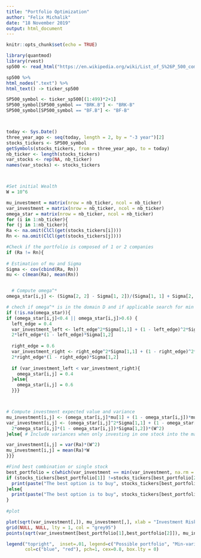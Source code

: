 ```yaml
---
title: "Portfolio Optimization"
author: "Felix Michalik"
date: "18 November 2019"
output: html_document
---
```


```r
knitr::opts_chunk$set(echo = TRUE)
```


```r
library(quantmod)
library(rvest)
sp500 <- read_html("https://en.wikipedia.org/wiki/List_of_S%26P_500_companies")

sp500 %>% 
html_nodes(".text") %>% 
html_text() -> ticker_sp500

SP500_symbol <- ticker_sp500[(1:499)*2+1]
SP500_symbol[SP500_symbol == "BRK.B"] <- "BRK-B"
SP500_symbol[SP500_symbol == "BF.B"] <- "BF-B"



today <- Sys.Date()
three_year_ago <- seq(today, length = 2, by = "-3 year")[2]
stocks_tickers <- SP500_symbol
getSymbols(stocks_tickers, from = three_year_ago, to = today)
nb_ticker <- length(stocks_tickers)
var_stocks <- rep(NA, nb_ticker)
names(var_stocks) <- stocks_tickers



#Set initial Wealth
W = 10^6

mu_investment = matrix(nrow = nb_ticker, ncol = nb_ticker)
var_investment = matrix(nrow = nb_ticker, ncol = nb_ticker)
omega_star = matrix(nrow = nb_ticker, ncol = nb_ticker)
for (i in 1:nb_ticker){
for (j in 1:nb_ticker){  
Ra <- na.omit(ClCl(get(stocks_tickers[i])))
Rn <- na.omit(ClCl(get(stocks_tickers[j]))) 

#Check if the portfolio is composed of 1 or 2 companies
if (Ra != Rn){
  
# Estimation of mu and Sigma
Sigma <- cov(cbind(Ra, Rn))
mu <- c(mean(Ra), mean(Rn))


  # Compute omega^*
omega_star[i,j] <- (Sigma[2, 2] - Sigma[1, 2])/(Sigma[1, 1] + Sigma[2, 2] - 2*Sigma[1, 2])

# chech if omega^* is in the domain D and if applicable search for min at the edges of D
if (!is.na(omega_star)){
if (omega_star[i,j]<0.4 || omega_star[i,j]>0.6) {
  left_edge = 0.4
  var_investment_left <- left_edge^2*Sigma[1,1] + (1 - left_edge)^2*Sigma[2,2] + 
  2*left_edge*(1 - left_edge)*Sigma[1,2]
  
  right_edge = 0.6
  var_investment_right <- right_edge^2*Sigma[1,1] + (1 - right_edge)^2*Sigma[2,2] + 
  2*right_edge*(1 - right_edge)*Sigma[1,2]
  
  if (var_investment_left < var_investment_right){
    omega_star[i,j] = 0.4
  }else{
    omega_star[i,j] = 0.6
  }}}



# Compute investment expected value and variance
mu_investment[i,j] <- (omega_star[i,j]*mu[1] + (1 - omega_star[i,j])*mu[2])*W
var_investment[i,j] <- (omega_star[i,j]^2*Sigma[1,1] + (1 - omega_star[i,j])^2*Sigma[2,2] + 
  2*omega_star[i,j]*(1 - omega_star[i,j])*Sigma[1,2])*(W^2)
}else{ # Include variances when only investing in one stock into the matrix

var_investment[i,j] = var(Ra)*(W^2)
mu_investment[i,j] = mean(Ra)*W
}}}

#Find best combination or single stock
best_portfolio = c(which(var_investment == min(var_investment, na.rm = TRUE), arr.ind = TRUE))
if (stocks_tickers[best_portfolio[1]] !=stocks_tickers[best_portfolio[2]]){
  print(paste("The best option is to buy", stocks_tickers[best_portfolio[1]], "and", stocks_tickers[best_portfolio[2]], "with a weight w of", omega_star[best_portfolio[1],best_portfolio[2]], ". This combination has a variance of", var_investment[best_portfolio[1],best_portfolio[2]],", a standard deviation of", sqrt(var_investment[best_portfolio[1],best_portfolio[2]]),"and an expected return of", mu_investment[best_portfolio[1],best_portfolio[2]]))
}else{
  print(paste("The best option is to buy", stocks_tickers[best_portfolio[1]]))
}
  
#plot 

plot(sqrt(var_investment[,]), mu_investment[,], xlab = "Investment Risk", ylab = "Investment Expected Returns", col = "blue")
grid(NULL, NULL, lty = 1, col = "grey95")
points(sqrt(var_investment[best_portfolio[1],best_portfolio[2]]), mu_investment[best_portfolio[1],best_portfolio[2]], col="red")

legend("topright",  inset=.01, legend=c("Possible portfolio", "Min-variance portfolio"),
       col=c("blue", "red"), pch=1, cex=0.8, box.lty = 0)

```